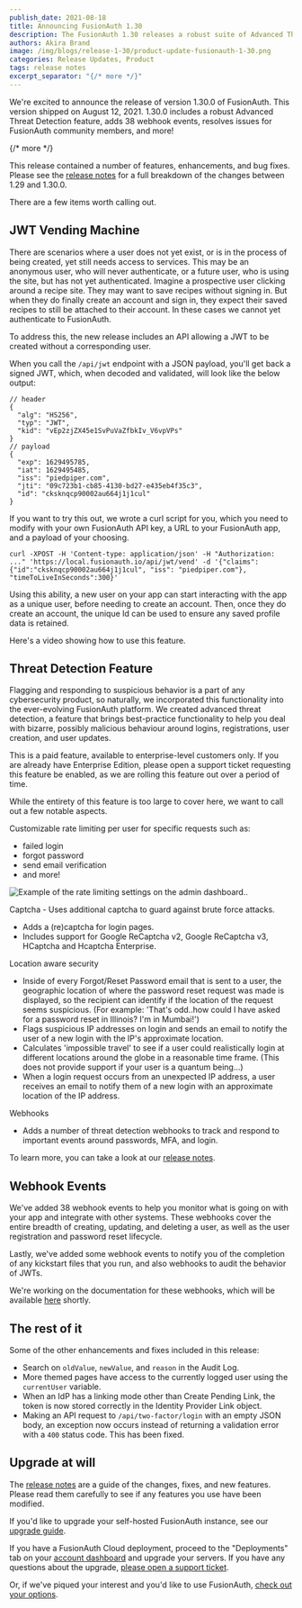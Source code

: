 ```yaml
---
publish_date: 2021-08-18 
title: Announcing FusionAuth 1.30
description: The FusionAuth 1.30 releases a robust suite of Advanced Threat Detection features, a JWT vending machine, myriad webhook events, and more.
authors: Akira Brand
image: /img/blogs/release-1-30/product-update-fusionauth-1-30.png
categories: Release Updates, Product
tags: release notes
excerpt_separator: "{/* more */}"
---
```


We're excited to announce the release of version 1.30.0 of FusionAuth. This version shipped on August 12, 2021. 1.30.0 includes a robust Advanced Threat Detection feature, adds 38 webhook events, resolves issues for FusionAuth community members, and more! 

{/* more */}

This release contained a number of features, enhancements, and bug fixes. Please see the [release notes](/docs/release-notes/#version-1-30-0) for a full breakdown of the changes between 1.29 and 1.30.0. 

There are a few items worth calling out.

## JWT Vending Machine

There are scenarios where a user does not yet exist, or is in the process of being created, yet still needs access to services. This may be an anonymous user, who will never authenticate, or a future user, who is using the site, but has not yet authenticated. Imagine a prospective user clicking around a recipe site. They may want to save recipes without signing in.  But when they do finally create an account and sign in, they expect their saved recipes to still be attached to their account.  In these cases we cannot yet authenticate to FusionAuth.

To address this, the new release includes an API allowing a JWT to be created without a corresponding user.   

When you call the `/api/jwt` endpoint with a JSON payload, you'll get back a signed JWT, which, when decoded and validated, will look like the below output:  

```
// header 
{
  "alg": "HS256",
  "typ": "JWT",
  "kid": "vEp2zjZX45e1SvPuVaZfbkIv_V6vpVPs"
}
// payload
{
  "exp": 1629495785,
  "iat": 1629495485,
  "iss": "piedpiper.com",
  "jti": "09c723b1-cb85-4130-bd27-e435eb4f35c3",
  "id": "cksknqcp90002au664j1j1cul"
}

```

If you want to try this out, we wrote a curl script for you, which you need to modify with your own FusionAuth API key, a URL to your FusionAuth app, and a payload of your choosing.  

```
curl -XPOST -H 'Content-type: application/json' -H "Authorization: ..." 'https://local.fusionauth.io/api/jwt/vend' -d '{"claims": {"id":"cksknqcp90002au664j1j1cul", "iss": "piedpiper.com"}, "timeToLiveInSeconds":300}'
```

Using this ability, a new user on your app can start interacting with the app as a unique user, before needing to create an account. Then, once they do create an account, the unique Id can be used to ensure any saved profile data is retained. 

Here's a video showing how to use this feature.

<YouTube id="Kd6l5NPd_L0" />

## Threat Detection Feature

Flagging and responding to suspicious behavior is a part of any cybersecurity product, so naturally, we incorporated this functionality into the ever-evolving FusionAuth platform. We created advanced threat detection, a feature that brings best-practice functionality to help you deal with bizarre, possibly malicious behaviour around logins, registrations, user creation, and user updates. 

This is a paid feature, available to enterprise-level customers only. If you are already have Enterprise Edition, please open a support ticket requesting this feature be enabled, as we are rolling this feature out over a period of time. 

While the entirety of this feature is too large to cover here, we want to call out a few notable aspects.

Customizable rate limiting per user for specific requests such as:
 - failed login
 - forgot password
 - send email verification
 - and more!

![Example of the rate limiting settings on the admin dashboard..](/img/blogs/release-1-30/rate-limiting.png)
 
Captcha - Uses additional captcha to guard against brute force attacks. 
- Adds a (re)captcha for login pages.
- Includes support for Google ReCaptcha v2, Google ReCaptcha v3, HCaptcha and Hcaptcha Enterprise.

Location aware security
- Inside of every Forgot/Reset Password email that is sent to a user, the geographic location of where the password reset request was made is displayed, so the recipient can identify if the location of the request seems suspicious. (For example: 'That's odd..how could I have asked for a password reset in Illinois? I'm in Mumbai!')
- Flags suspicious IP addresses on login and sends an email to notify the user of a new login with the IP's approximate location.
- Calculates 'impossible travel' to see if a user could realistically login at different locations around the globe in a reasonable time frame. (This does not provide support if your user is a quantum being...)
- When a login request occurs from an unexpected IP address, a user receives an email to notify them of a new login with an approximate location of the IP address. 

Webhooks
- Adds a number of threat detection webhooks to track and respond to important events around passwords, MFA, and login.

To learn more, you can take a look at our [release notes](/docs/release-notes/#version-1-30-0). 

## Webhook Events

We've added 38 webhook events to help you monitor what is going on with your app and integrate with other systems.  These webhooks cover the entire breadth of creating, updating, and deleting a user, as well as the user registration and password reset lifecycle. 

Lastly, we've added some webhook events to notify you of the completion of any kickstart files that you run, and also webhooks to audit the behavior of JWTs. 

We're working on the documentation for these webhooks, which will be available [here](/docs/apis/webhooks#overview) shortly.

## The rest of it

Some of the other enhancements and fixes included in this release:

* Search on `oldValue`, `newValue`, and `reason` in the Audit Log.
* More themed pages have access to the currently logged user using the `currentUser` variable.
* When an IdP has a linking mode other than Create Pending Link, the token is now stored correctly in the Identity Provider Link object.
* Making an API request to `/api/two-factor/login` with an empty JSON body, an exception now occurs instead of returning a validation error with a `400` status code. This has been fixed. 

## Upgrade at will

The [release notes](/docs/release-notes/#version-1-30-0) are a guide of the changes, fixes, and new features. Please read them carefully to see if any features you use have been modified.

If you'd like to upgrade your self-hosted FusionAuth instance, see our [upgrade guide](/docs/operate/deploy/upgrade). 

If you have a FusionAuth Cloud deployment, proceed to the "Deployments" tab on your <a href="https://account.fusionauth.io/account/deployment/" target="_blank">account dashboard</a> and upgrade your servers. If you have any questions about the upgrade, <a href="https://account.fusionauth.io/account/support/" target="_blank">please open a support ticket</a>.

Or, if we've piqued your interest and you'd like to use FusionAuth, [check out your options](/pricing).
